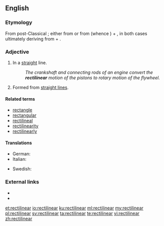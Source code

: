 ==English==

===Etymology===
From post-Classical {{etyl|la|en}}; either from {{term|rectilīneāris|lang=la}} or from {{term|rectilīneus|lang=la}} (whence {{term|rectiline|lang=en}}) + {{term|-ar|lang=en}}, in both cases ultimately deriving from {{term|rectus||straight|lang=la}} + {{term|līnea||line|lang=la}}.

===Adjective===
{{en-adj}}

# In a [[straight]] line.
#: ''The crankshaft and connecting rods of an engine convert the '''rectilinear''' motion of the pistons to rotary motion of the flywheel.''
# {{context|geometry|arts|lang=en}} Formed from [[straight line]]s.

====Related terms====
* [[rectangle]]
* [[rectangular]]
* [[rectilineal]]
* [[rectilinearity]]
* [[rectilinearly]]

====Translations====
{{trans-top|in a straight line}}
* German: {{t|de|geradlinig}}
* Italian: {{t|it|rettilineo}}
{{trans-mid}}
* Swedish: {{t+|sv|rätlinjig}}
{{trans-bottom}}

===External links===
* {{R:Century 1911}}
* {{R:OneLook}}

[[et:rectilinear]]
[[io:rectilinear]]
[[ku:rectilinear]]
[[ml:rectilinear]]
[[my:rectilinear]]
[[pl:rectilinear]]
[[sv:rectilinear]]
[[ta:rectilinear]]
[[te:rectilinear]]
[[vi:rectilinear]]
[[zh:rectilinear]]